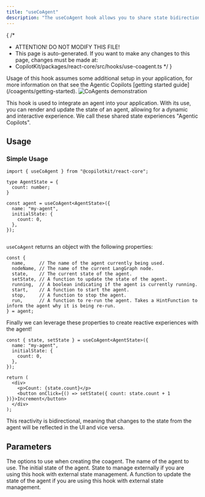 ```yaml
---
title: "useCoAgent"
description: "The useCoAgent hook allows you to share state bidirectionally between your application and the agent."
---
```


{
 /*
  * ATTENTION! DO NOT MODIFY THIS FILE!
  * This page is auto-generated. If you want to make any changes to this page, changes must be made at:
  * CopilotKit/packages/react-core/src/hooks/use-coagent.ts
  */
}
<Callout type="info">
  Usage of this hook assumes some additional setup in your application, for more information
  on that see the Agentic Copilots <span className="text-blue-500">[getting started guide](/coagents/getting-started)</span>.
</Callout>
<Frame className="my-12">
  <img
    src="/images/coagents/SharedStateCoAgents.gif"
    alt="CoAgents demonstration"
    className="w-auto"
  />
</Frame>
 
This hook is used to integrate an agent into your application. With its use, you can
render and update the state of an agent, allowing for a dynamic and interactive experience.
We call these shared state experiences "Agentic Copilots".
 
## Usage
 
### Simple Usage
 
```tsx
import { useCoAgent } from "@copilotkit/react-core";
 
type AgentState = {
  count: number;
}
 
const agent = useCoAgent<AgentState>({
  name: "my-agent",
  initialState: {
    count: 0,
  },
});
 
```
 
`useCoAgent` returns an object with the following properties:
 
```tsx
const {
  name,     // The name of the agent currently being used.
  nodeName, // The name of the current LangGraph node.
  state,    // The current state of the agent.
  setState, // A function to update the state of the agent.
  running,  // A boolean indicating if the agent is currently running.
  start,    // A function to start the agent.
  stop,     // A function to stop the agent.
  run,      // A function to re-run the agent. Takes a HintFunction to inform the agent why it is being re-run.
} = agent;
```
 
Finally we can leverage these properties to create reactive experiences with the agent!
 
```tsx
const { state, setState } = useCoAgent<AgentState>({
  name: "my-agent",
  initialState: {
    count: 0,
  },
});
 
return (
  <div>
    <p>Count: {state.count}</p>
    <button onClick={() => setState({ count: state.count + 1 })}>Increment</button>
  </div>
);
```
 
This reactivity is bidirectional, meaning that changes to the state from the agent will be reflected in the UI and vice versa.
 
## Parameters
<PropertyReference name="options" type="UseCoagentOptions<T>" required>
  The options to use when creating the coagent.
  <PropertyReference name="name" type="string" required>
    The name of the agent to use.
  </PropertyReference>
  <PropertyReference name="initialState" type="T | any">
    The initial state of the agent.
  </PropertyReference>
  <PropertyReference name="state" type="T | any">
    State to manage externally if you are using this hook with external state management.
  </PropertyReference>
  <PropertyReference name="setState" type="(newState: T | ((prevState: T | undefined) => T)) => void">
    A function to update the state of the agent if you are using this hook with external state management.
  </PropertyReference>
</PropertyReference>

